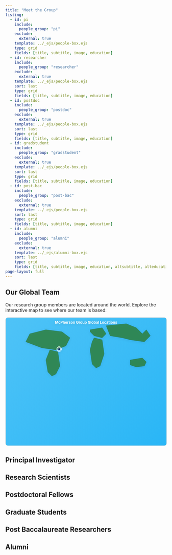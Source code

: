 ```yaml
---
title: "Meet the Group"
listing:
  - id: pi
    include: 
      people_group: "pi"
    exclude:
      external: true
    template: ../_ejs/people-box.ejs
    type: grid
    fields: [title, subtitle, image, education]
  - id: researcher
    include: 
      people_group: "researcher"
    exclude:
      external: true
    template: ../_ejs/people-box.ejs
    sort: last
    type: grid
    fields: [title, subtitle, image, education]
  - id: postdoc
    include: 
      people_group: "postdoc"
    exclude:
      external: true
    template: ../_ejs/people-box.ejs
    sort: last    
    type: grid
    fields: [title, subtitle, image, education]
  - id: gradstudent
    include: 
      people_group: "gradstudent"
    exclude:
      external: true
    template: ../_ejs/people-box.ejs
    sort: last
    type: grid
    fields: [title, subtitle, image, education]
  - id: post-bac
    include: 
      people_group: "post-bac"
    exclude:
      external: true
    template: ../_ejs/people-box.ejs
    sort: last
    type: grid
    fields: [title, subtitle, image, education]
  - id: alumni
    include: 
      people_group: "alumni"
    exclude:
      external: true
    template: ../_ejs/alumni-box.ejs
    sort: last
    type: grid
    fields: [title, subtitle, image, education, altsubtitle, alteducation]
page-layout: full
---
```


## Our Global Team

Our research group members are located around the world. Explore the interactive map to see where our team is based:

```{=html}
<div id="team-map" style="height: 400px; width: 100%; margin-bottom: 2rem; border-radius: 8px; border: 1px solid #ddd; background: linear-gradient(135deg, #4fc3f7 0%, #29b6f6 100%); position: relative; overflow: hidden;">
  <svg width="100%" height="100%" viewBox="0 0 800 400" style="display: block;">
    <!-- Simple world map outline using SVG paths -->
    <defs>
      <style>
        .continent { fill: #2e7d32; stroke: #1b5e20; stroke-width: 1; opacity: 0.8; }
        .marker { cursor: pointer; transition: all 0.3s ease; }
        .marker:hover { transform: scale(1.2); }
        .marker-outer { fill: rgba(255, 255, 255, 0.3); stroke: #fff; stroke-width: 2; }
        .marker-inner { fill: #003366; stroke: #fff; stroke-width: 2; }
        .map-title { fill: white; font-size: 18px; font-weight: bold; text-anchor: middle; }
      </style>
    </defs>
    
    <!-- Simplified world continents -->
    <!-- North America -->
    <path class="continent" d="M120,80 L200,60 L280,70 L320,100 L300,140 L250,160 L180,150 L100,120 Z"/>
    <!-- South America -->
    <path class="continent" d="M220,160 L260,170 L270,240 L250,280 L230,290 L210,270 L200,210 Z"/>
    <!-- Europe -->
    <path class="continent" d="M420,60 L480,50 L500,80 L480,100 L440,90 L420,70 Z"/>
    <!-- Africa -->
    <path class="continent" d="M440,100 L480,110 L490,180 L470,240 L450,250 L430,230 L420,160 L430,120 Z"/>
    <!-- Asia -->
    <path class="continent" d="M500,40 L600,30 L650,50 L680,80 L700,60 L720,90 L690,120 L620,110 L580,100 L520,90 Z"/>
    <!-- Australia -->
    <path class="continent" d="M620,210 L680,200 L700,220 L690,240 L650,245 L620,235 Z"/>
    
    <!-- Team member marker for Houston, TX -->
    <!-- Houston coordinates: 29.7174, -95.4018 converted to SVG coordinates -->
    <g class="marker" transform="translate(266, 156)">
      <circle class="marker-outer" r="12">
        <animate attributeName="r" values="12;16;12" dur="2s" repeatCount="indefinite"/>
      </circle>
      <circle class="marker-inner" r="6"/>
      
      <!-- Tooltip on hover -->
      <g class="tooltip" style="opacity: 0; pointer-events: none;">
        <rect x="-80" y="-50" width="160" height="40" rx="5" fill="rgba(0,0,0,0.8)" stroke="rgba(255,255,255,0.2)"/>
        <text x="0" y="-35" fill="white" font-size="12" font-weight="bold" text-anchor="middle">Jacob K. McPherson</text>
        <text x="0" y="-22" fill="white" font-size="10" text-anchor="middle">Principal Investigator</text>
        <text x="0" y="-9" fill="white" font-size="10" text-anchor="middle">University of Houston, TX</text>
      </g>
    </g>
    
    <!-- Map title -->
    <text class="map-title" x="400" y="30">McPherson Group Global Locations</text>
  </svg>
</div>

<script>
// Add interactivity without external dependencies
document.addEventListener('DOMContentLoaded', function() {
    const markers = document.querySelectorAll('.marker');
    
    markers.forEach(marker => {
        const tooltip = marker.querySelector('.tooltip');
        
        marker.addEventListener('mouseenter', function() {
            if (tooltip) {
                tooltip.style.opacity = '1';
            }
        });
        
        marker.addEventListener('mouseleave', function() {
            if (tooltip) {
                tooltip.style.opacity = '0';
            }
        });
    });
});
</script>

<style>
#team-map svg {
    filter: drop-shadow(0 2px 4px rgba(0,0,0,0.1));
}

.marker {
    transform-origin: center;
}

.tooltip {
    transition: opacity 0.3s ease;
}
</style>
```

## Principal Investigator
::: {#pi}
:::


:::{.sand-background}
## Research Scientists
::: {#researcher}
:::


:::
## Postdoctoral Fellows
::: {#postdoc}
:::


:::{.sand-background}
## Graduate Students
::: {#gradstudent}
:::

:::
## Post Baccalaureate Researchers
::: {#post-bac}
:::

:::{.sand-background}
## Alumni
::: {#alumni}
:::


:::